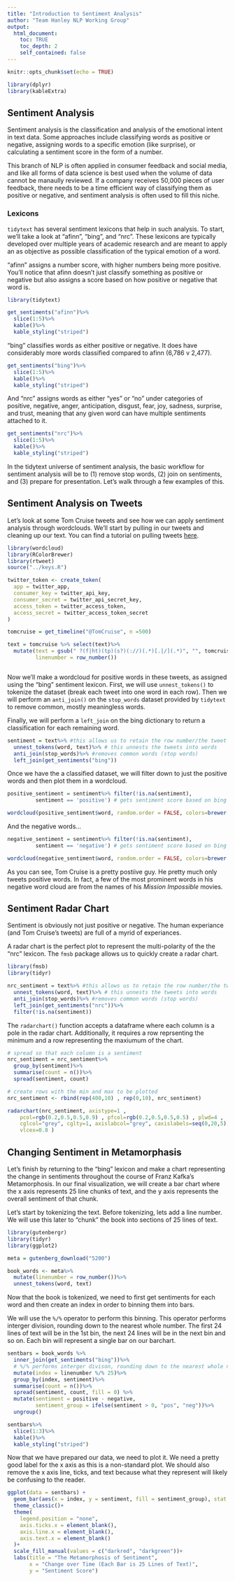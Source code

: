 ```yaml
---
title: "Introduction to Sentiment Analysis"
author: "Team Hanley NLP Working Group"
output:
  html_document:
    toc: TRUE
    toc_depth: 2
    self_contained: false
---
```


```r
knitr::opts_chunk$set(echo = TRUE)

library(dplyr)
library(kableExtra)
```

## Sentiment Analysis

Sentiment analysis is the classification and analysis of the emotional intent in text data. Some approaches include classifying words as positive or negative, assigning words to a specific emotion (like surprise), or calculating a sentiment score in the form of a number. 

This branch of NLP is often applied in consumer feedback and social media, and like all forms of data science is best used when the volume of data cannot be manaully reviewed. If a company receives 50,000 pieces of user feedback, there needs to be a time efficient way of classifying them as positive or negative, and sentiment analysis is often used to fill this niche.   

### Lexicons

`tidytext` has several sentiment lexicons that help in such analysis. To start, we'll take a look at "afinn", "bing", and "nrc". These lexicons are typically developed over multiple years of academic research and are meant to apply an as objective as possible classification of the typical emotion of a word.   

"afinn" assigns a number score, with higher numbers being more positive. You'll notice that afinn doesn't just classify something as positive or negative but also assigns a score based on how positive or negative that word is. 

```r

library(tidytext)

get_sentiments("afinn")%>%
  slice(1:5)%>%
  kable()%>%
  kable_styling("striped")

```

"bing" classifies words as either positive or negative. It does have considerably more words classified compared to afinn (6,786 v 2,477).

```r

get_sentiments("bing")%>%
  slice(1:5)%>%
  kable()%>%
  kable_styling("striped")

```

And "nrc" assigns words as either "yes" or "no" under categories of positive, negative, anger, anticipation, disgust, fear, joy, sadness, surprise, and trust, meaning that any given word can have multiple sentiments attached to it.

```r

get_sentiments("nrc")%>%
  slice(1:5)%>%
  kable()%>%
  kable_styling("striped")

```

In the tidytext universe of sentiment analysis, the basic workflow for sentiment analysis will be to (1) remove stop words, (2) join on sentiments, and (3) prepare for presentation. Let's walk through a few examples of this. 

## Sentiment Analysis on Tweets

Let's look at some Tom Cruise tweets and see how we can apply sentiment analysis through wordclouds. We'll start by pulling in our tweets and cleaning up our text. You can find a tutorial on pulling tweets [here](https://nlp-working-group.netlify.app/nlp/twitter-tutorial.html). 

```r


library(wordcloud)
library(RColorBrewer)
library(rtweet)
source("../keys.R")

twitter_token <- create_token(
  app = twitter_app,
  consumer_key = twitter_api_key,
  consumer_secret = twitter_api_secret_key,
  access_token = twitter_access_token,
  access_secret = twitter_access_token_secret
)

tomcruise = get_timeline("@TomCruise", n =500)

text = tomcruise %>% select(text)%>%
  mutate(text = gsub(" ?(f|ht)(tp)(s?)(://)(.*)[.|/](.*)", "", tomcruise$text),
         linenumber = row_number())



```

Now we'll make a wordcloud for positive words in these tweets, as assigned using the "bing" sentiment lexicon. First, we will use `unnest_tokens()` to tokenize the dataset (break each tweet into one word in each row). Then we will perform an `anti_join()` on the `stop_words` dataset provided by `tidytext` to remove common, mostly meaningless words. 

Finally, we will perform a `left_join` on the bing dictionary to return a classification for each remaining word. 

```r


sentiment = text%>% #this allows us to retain the row number/the tweet
  unnest_tokens(word, text)%>% # this unnests the tweets into words
  anti_join(stop_words)%>% #removes common words (stop words)
  left_join(get_sentiments("bing"))
```

Once we have the a classified dataset, we will filter down to just the positive words and then plot them in a wordcloud. 

```r

positive_sentiment = sentiment%>% filter(!is.na(sentiment),
         sentiment == 'positive') # gets sentiment score based on bing dictionary

wordcloud(positive_sentiment$word, random.order = FALSE, colors=brewer.pal(6, "Dark2"))


```

And the negative words...

```r


negative_sentiment = sentiment%>% filter(!is.na(sentiment),
         sentiment == 'negative') # gets sentiment score based on bing dictionary

wordcloud(negative_sentiment$word, random.order = FALSE, colors=brewer.pal(6, "Dark2"))


```

As you can see, Tom Cruise is a pretty postiive guy. He pretty much only tweets positive words. In fact, a few of the most prominent words in his negative word cloud are from the names of his *Mission Impossible* movies. 

## Sentiment Radar Chart

Sentiment is obviously not just positive or negative. The human experiance (and Tom Cruise's tweets) are full of a myrid of experiances.

A radar chart is the perfect plot to represent the multi-polarity of the the "nrc" lexicon. The `fmsb` package allows us to quickly create a radar chart. 

```r

library(fmsb)
library(tidyr)

nrc_sentiment = text%>% #this allows us to retain the row number/the tweet
  unnest_tokens(word, text)%>% # this unnests the tweets into words
  anti_join(stop_words)%>% #removes common words (stop words)
  left_join(get_sentiments("nrc"))%>%
  filter(!is.na(sentiment))


```

The `radarchart()` function accepts a dataframe where each column is a pole in the radar chart. Additionally, it requires a row reprsenting the minimum and a row representing the maxiumum of the chart.  

```r

# spread so that each column is a sentiment
nrc_sentiment = nrc_sentiment%>%
  group_by(sentiment)%>%
  summarise(count = n())%>%
  spread(sentiment, count)

# create rows with the min and max to be plotted
nrc_sentiment <- rbind(rep(400,10) , rep(0,10), nrc_sentiment)

radarchart(nrc_sentiment, axistype=1 , 
    pcol=rgb(0.2,0.5,0.5,0.9) , pfcol=rgb(0.2,0.5,0.5,0.5) , plwd=4 , 
    cglcol="grey", cglty=1, axislabcol="grey", caxislabels=seq(0,20,5), cglwd=0.8,
    vlcex=0.8 )


```

## Changing Sentiment in Metamorphasis

Let's finish by returning to the "bing" lexicon and make a chart representing the change in sentiments throughout the course of Franz Kafka's Metamorphosis. In our final visualization, we will create a bar chart where the x axis represents 25 line chunks of text, and the y axis represents the overall sentiment of that chunk. 

Let's start by tokenizing the text. Before tokenizing, lets add a line number. We will use this later to "chunk" the book into sections of 25 lines of text.

```r

library(gutenbergr)
library(tidyr)
library(ggplot2)

meta = gutenberg_download("5200")

book_words <- meta%>%
  mutate(linenumber = row_number())%>%
  unnest_tokens(word, text)
```

Now that the book is tokenized, we need to first get sentiments for each word and then create an index in order to binning them into bars. 

We will use the `%/%` operator to perform this binning. This operator performs interger division, rounding down to the nearest whole number. The first 24 lines of text will be in the 1st bin, the next 24 lines will be in the next bin and so on. Each bin will represent a single bar on our barchart. 

```r

sentbars = book_words %>%
  inner_join(get_sentiments("bing"))%>%
  # %/% performs interger divison, rounding down to the nearest whole number
  mutate(index = linenumber %/% 25)%>% 
  group_by(index, sentiment)%>%
  summarise(count = n())%>%
  spread(sentiment, count, fill = 0) %>%
  mutate(sentiment = positive - negative,
         sentiment_group = ifelse(sentiment > 0, "pos", "neg"))%>%
  ungroup()

sentbars%>%
  slice(1:3)%>%
  kable()%>%
  kable_styling("striped")

```

Now that we have prepared our data, we need to plot it. We need a pretty good label for the x axis as this is a non-standard plot. We should also remove the x axis line, ticks, and text because what they represent will likely be confusing to the reader. 

```r

ggplot(data = sentbars) +
  geom_bar(aes(x = index, y = sentiment, fill = sentiment_group), stat = "identity")+
  theme_classic()+
  theme(
    legend.position = "none",
    axis.ticks.x = element_blank(),
    axis.line.x = element_blank(),
    axis.text.x = element_blank()
  )+
  scale_fill_manual(values = c("darkred", "darkgreen"))+
  labs(title = "The Metamorphosis of Sentiment",
       x = "Change over Time (Each Bar is 25 Lines of Text)",
       y = "Sentiment Score")


```
